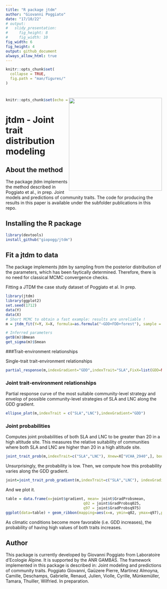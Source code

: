 ```yaml
---
title: "R package jtdm"
author: "Giovanni Poggiato"
date: "17/10/22"
# output: 
#   slidy_presentation: 
#     fig_height: 8
#     fig_width: 10
fig_width: 6 
fig_height: 4 
output: github_document
always_allow_html: true
---
```

```r
knitr::opts_chunk$set(
  collapse = TRUE,
  fig.path = "man/figures/"
)
```
# <img src="man/figures/logo_jtdm.png" align="right" width="300px"/>
```r
knitr::opts_chunk$set(echo = TRUE)
```

# jtdm - Joint trait distribution modeling

## About the method

The package jtdm implements the method described in Poggiato et al., in prep. Joint models and predictions of community traits. The code for producing the results in this paper is available under the subfolder publications in this repo.

## Installing the R package

```r
library(devtools)
install_github("giopogg/jtdm")
```

## Fit a jtdm to data

The package implements jtdm by sampling from the posterior distribution of the parameters, which has been faytically determined. Therefore, there is no need for classical MCMC convergence checks. 

Fitting a JTDM the case study dataset of Poggiato et al. In prep.
```r
library(jtdm)
library(ggplot2)
set.seed(1712)
data(Y)
data(X)
# Short MCMC to obtain a fast example: results are unreliable !
m = jtdm_fit(Y=Y, X=X, formula=as.formula("~GDD+FDD+forest"), sample = 1000)

# Inferred parameters
getB(m)$Bmean
get_sigma(m)$Smean 
```
###Trait-environment relationships

Single-trait trait-environment relationships
``` r
partial_response(m,indexGradient="GDD",indexTrait="SLA",FixX=list(GDD=NULL,FDD=NULL,forest=1))$p
```

### Joint trait-environment relationships
 
 
Partial response curve of the most suitable community-level strategy and envelop of possible community-level strategies of SLA and LNC along the GDD gradient.

```r
ellipse_plot(m,indexTrait = c("SLA","LNC"),indexGradient="GDD")
```

### Joint probabilities
Computes joint probabilities of both SLA and LNC to be greater than 20 in a high altitude site. This measures the relative suitability of communities where both SLA and LNC are higher than 20 in a high altitude site.

```r
joint_trait_prob(m,indexTrait=c("SLA","LNC"), Xnew=X["VCHA_2940",], bounds=list(c(20,Inf),c(20,Inf)))$PROBmean

```


Unsurprisingly, the probability is low. Then, we compute how this probability varies along the GDD gradient.
``` r
joint=joint_trait_prob_gradient(m,indexTrait=c("SLA","LNC"), indexGradient="GDD", bounds=list(c(mean(Y[,"SLA"]),Inf),c(mean(Y[,"SLA"]),Inf)))
```


And we plot it.

```r
table = data.frame(x=joint$gradient, mean= joint$GradProbsmean,
                                   q02 = joint$GradProbsq025,
                                   q97 = joint$GradProbsq975)
ggplot(data=table) + geom_ribbon(mapping=aes(x=x, ymin=q02, ymax=q97),position = position_dodge(0.3), size=1,alpha=0.2) + geom_line(mapping=aes(x=x, y=mean), size=1, position=position_dodge(width=0.3),col="#F8766D") + xlab("GDD")  + theme_classic() +              ggtitle("Joint probability of SLA and LNC to be both greater than 10 as a function of GDD")
```


As climatic conditions become more favorable (i.e. GDD increases), the probability of having high values of both traits increases.

## Author
This package is currently developed by Giovanni Poggiato from Laboratoire d’Ecologie Alpine. It is supported by the ANR GAMBAS. The framework implemented in this package is described in: Joint modeling and predictions of community traits. Poggiato Giovanni, Gaüzere Pierre, Martinez Almoyna, Camille, Deschamps, Gabrielle, Renaud, Julien, Violle, Cyrille, Münkemüller, Tamara, Thuiller, Wilfried. In preparation.
